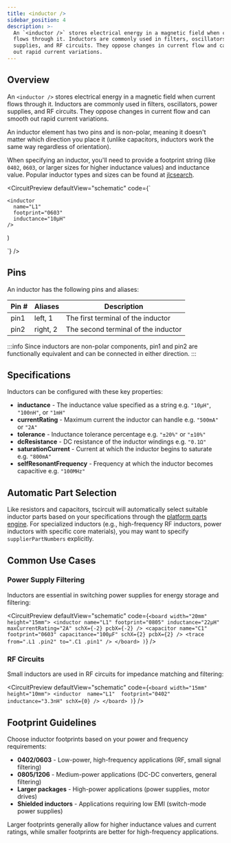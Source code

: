 ```yaml
---
title: <inductor />
sidebar_position: 4
description: >-
  An `<inductor />` stores electrical energy in a magnetic field when current
  flows through it. Inductors are commonly used in filters, oscillators, power 
  supplies, and RF circuits. They oppose changes in current flow and can smooth 
  out rapid current variations.
---
```


## Overview

An `<inductor />` stores electrical energy in a magnetic field when current flows through it. Inductors are commonly used in filters, oscillators, power supplies, and RF circuits. They oppose changes in current flow and can smooth out rapid current variations.

An inductor element has two pins and is non-polar, meaning it doesn't matter which direction you place it (unlike capacitors, inductors work the same way regardless of orientation).

When specifying an inductor, you'll need to provide a footprint string (like `0402`, `0603`, or larger sizes for higher inductance values) and inductance value. Popular inductor types and sizes can be found at [jlcsearch](https://jlcsearch.tscircuit.com/inductors/list).


<CircuitPreview
  defaultView="schematic"
  code={`

    <inductor
      name="L1"
      footprint="0603"
      inductance="10μH"
    />
  )

  `}
/>

## Pins

An inductor has the following pins and aliases:

| Pin # | Aliases | Description |
| ---------- | ------- | ----------- |
| pin1 | left, 1 | The first terminal of the inductor |
| pin2 | right, 2 | The second terminal of the inductor |

:::info
Since inductors are non-polar components, pin1 and pin2 are functionally equivalent and can be connected in either direction.
:::

## Specifications

Inductors can be configured with these key properties:

- **inductance** - The inductance value specified as a string e.g. `"10μH"`, `"100nH"`, or `"1mH"`
- **currentRating** - Maximum current the inductor can handle e.g. `"500mA"` or `"2A"`
- **tolerance** - Inductance tolerance percentage e.g. `"±20%"` or `"±10%"`
- **dcResistance** - DC resistance of the inductor windings e.g. `"0.1Ω"`
- **saturationCurrent** - Current at which the inductor begins to saturate e.g. `"800mA"`
- **selfResonantFrequency** - Frequency at which the inductor becomes capacitive e.g. `"100MHz"`

## Automatic Part Selection

Like resistors and capacitors, tscircuit will automatically select suitable inductor parts based on your specifications through the [platform parts engine](../guides/platform-configuration.md). For specialized inductors (e.g., high-frequency RF inductors, power inductors with specific core materials), you may want to specify `supplierPartNumbers` explicitly.

## Common Use Cases

### Power Supply Filtering
Inductors are essential in switching power supplies for energy storage and filtering:

<CircuitPreview
  defaultView="schematic"
  code={`
      <board width="20mm" height="15mm">
        <inductor
          name="L1"
          footprint="0805"
          inductance="22μH"
          maxCurrentRating="2A"
          schX={-2}
          pcbX={-2}
        />
        <capacitor
          name="C1"
          footprint="0603"
          capacitance="100μF"
          schX={2}
          pcbX={2}
        />
        <trace from=".L1 .pin2" to=".C1 .pin1" />
      </board>
    )
  `}
/>

### RF Circuits
Small inductors are used in RF circuits for impedance matching and filtering:

<CircuitPreview
  defaultView="schematic"
  code={`
    <board width="15mm" height="10mm">
      <inductor 
        name="L1" 
        footprint="0402" 
        inductance="3.3nH"
        schX={0}
      />
    </board>
  )
  `}
/>

## Footprint Guidelines

Choose inductor footprints based on your power and frequency requirements:

- **0402/0603** - Low-power, high-frequency applications (RF, small signal filtering)
- **0805/1206** - Medium-power applications (DC-DC converters, general filtering)  
- **Larger packages** - High-power applications (power supplies, motor drives)
- **Shielded inductors** - Applications requiring low EMI (switch-mode power supplies)

Larger footprints generally allow for higher inductance values and current ratings, while smaller footprints are better for high-frequency applications.
